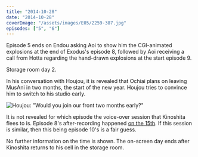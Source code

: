 ```yaml
---
title: "2014-10-28"
date: "2014-10-28"
coverImage: "/assets/images/E05/2259-387.jpg"
episodes: ["5", "6"]
---
```


Episode 5 ends on Endou asking Aoi to show him the CGI-animated explosions at the end of Exodus's episode 8, followed by Aoi receiving a call from Hotta regarding the hand-drawn explosions at the start episode 9.

Storage room day 2.

In his conversation with Houjou, it is revealed that Ochiai plans on leaving MusAni in two months, the start of the new year. Houjou tries to convince him to switch to his studio early.

![Houjou: "Would you join our front two months early?"](/assets/images/E06/0403-175.jpg)

It is not revealed for which episode the voice-over session that Kinoshita flees to is. Episode 8's after-recording happened [on the 15th](/calendar/2014-10-15). If this session is similar, then this being episode 10's is a fair guess.

No further information on the time is shown. The on-screen day ends after Kinoshita returns to his cell in the storage room.
